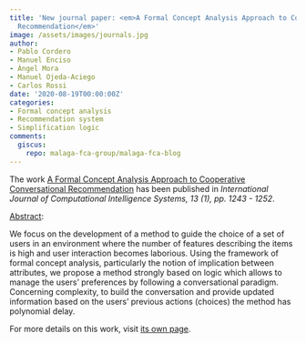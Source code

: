 ```yaml
---
title: 'New journal paper: <em>A Formal Concept Analysis Approach to Cooperative Conversational
  Recommendation</em>'
image: /assets/images/journals.jpg
author:
- Pablo Cordero
- Manuel Enciso
- Ángel Mora
- Manuel Ojeda-Aciego
- Carlos Rossi
date: '2020-08-19T00:00:00Z'
categories:
- Formal concept analysis
- Recommendation system
- Simplification logic
comments:
  giscus:
    repo: malaga-fca-group/malaga-fca-blog
---
```


The work <u>A Formal Concept Analysis Approach to Cooperative Conversational Recommendation</u> has been published in <em><em>International Journal of Computational Intelligence Systems</em>, 13 (1), pp. 1243 - 1252</em>.

<u>Abstract</u>:


We focus on the development of a method to guide the choice of a set of users in an environment where the number of features describing the items is high and user interaction becomes laborious. Using the framework of formal concept analysis, particularly the notion of implication between attributes, we propose a method strongly based on logic which allows to manage the users' preferences by following a conversational paradigm. Concerning complexity, to build the conversation and provide updated information based on the users' previous actions (choices) the method has polynomial delay.



For more details on this work, visit <a href='/publications/journals/2020-ijcis'>its own page</a>.
